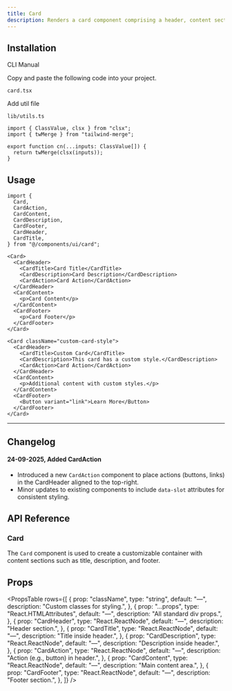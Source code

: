 ```yaml
---
title: Card
description: Renders a card component comprising a header, content section, and footer...
---
```


<ComponentPreview
  name="card-demo"
  description="A subscription card for email and topic selection."
/>

## Installation

<Tabs defaultValue="cli" className="w-full">
  <TabsList>
    <TabsTrigger value="cli">CLI</TabsTrigger>
    <TabsTrigger value="manual">Manual</TabsTrigger>
  </TabsList>
  <TabsContent value="cli">
    <PkgOptions name="card" />
  </TabsContent>
  <TabsContent value="manual">
    <Steps>

<Step>Copy and paste the following code into your project.</Step>
<p>
  <code>card.tsx</code>
</p>
<ComponentSource name="card" />

<Step>Add util file</Step>

<p>
  <code>lib/utils.ts</code>
</p>

```tsx
import { ClassValue, clsx } from "clsx";
import { twMerge } from "tailwind-merge";

export function cn(...inputs: ClassValue[]) {
  return twMerge(clsx(inputs));
}
```

</Steps>
  </TabsContent>
</Tabs>

## Usage

```tsx
import {
  Card,
  CardAction,
  CardContent,
  CardDescription,
  CardFooter,
  CardHeader,
  CardTitle,
} from "@/components/ui/card";
```

```tsx
<Card>
  <CardHeader>
    <CardTitle>Card Title</CardTitle>
    <CardDescription>Card Description</CardDescription>
    <CardAction>Card Action</CardAction>
  </CardHeader>
  <CardContent>
    <p>Card Content</p>
  </CardContent>
  <CardFooter>
    <p>Card Footer</p>
  </CardFooter>
</Card>
```

```tsx
<Card className="custom-card-style">
  <CardHeader>
    <CardTitle>Custom Card</CardTitle>
    <CardDescription>This card has a custom style.</CardDescription>
    <CardAction>Card Action</CardAction>
  </CardHeader>
  <CardContent>
    <p>Additional content with custom styles.</p>
  </CardContent>
  <CardFooter>
    <Button variant="link">Learn More</Button>
  </CardFooter>
</Card>
```
---

## Changelog

#### 24-09-2025,  Added CardAction 

- Introduced a new `CardAction` component to place actions (buttons, links) in the CardHeader aligned to the top-right.
- Minor updates to existing components to include `data-slot` attributes for consistent styling.

## API Reference

### Card

The `Card` component is used to create a customizable container with content sections such as title, description, and footer.

## Props

<PropsTable
  rows={[
    {
      prop: "className",
      type: "string",
      default: "—",
      description: "Custom classes for styling.",
    },
    {
      prop: "...props",
      type: "React.HTMLAttributes<HTMLDivElement>",
      default: "—",
      description: "All standard div props.",
    },
    {
      prop: "CardHeader",
      type: "React.ReactNode",
      default: "—",
      description: "Header section.",
    },
    {
      prop: "CardTitle",
      type: "React.ReactNode",
      default: "—",
      description: "Title inside header.",
    },
    {
      prop: "CardDescription",
      type: "React.ReactNode",
      default: "—",
      description: "Description inside header.",
    },
    {
      prop: "CardAction",
      type: "React.ReactNode",
      default: "—",
      description: "Action (e.g., button) in header.",
    },
    {
      prop: "CardContent",
      type: "React.ReactNode",
      default: "—",
      description: "Main content area.",
    },
    {
      prop: "CardFooter",
      type: "React.ReactNode",
      default: "—",
      description: "Footer section.",
    },
  ]}
/>
